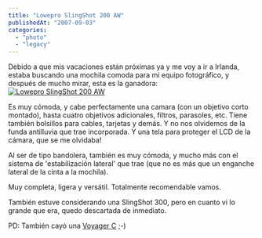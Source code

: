 ```yaml
---
title: "Lowepro SlingShot 200 AW"
publishedAt: "2007-09-03"
categories: 
  - "photo"
  - "legacy"
---
```


Debido a que mis vacaciones están próximas ya y me voy a ir a Irlanda, estaba buscando una mochila comoda para mi equipo fotográfico, y después de mucho mirar, esta es la ganadora: [![Lowepro SlingShot 200 AW](http://products.lowepro.com//CatalogImages/18-2035-IMG4.jpeg)](http://www.lowepro.com/Products/Sling_Bags/Designed_for_Digital/SlingShot_200_AW.aspx)

Es muy cómoda, y cabe perfectamente una camara (con un objetivo corto montado), hasta cuatro objetivos adicionales, filtros, parasoles, etc. Tiene también bolsillos para cables, tarjetas y demás. Y no nos olvidemos de la funda antilluvia que trae incorporada. Y una tela para proteger el LCD de la cámara, que se me olvidaba!

Al ser de tipo bandolera, también es muy cómoda, y mucho más con el sistema de 'estabilización lateral' que trae (que no es más que un enganche lateral de la cinta a la mochila).

Muy completa, ligera y versátil. Totalmente recomendable vamos.

También estuve considerando una SlingShot 300, pero en cuanto vi lo grande que era, quedo descartada de inmediato.

PD: También cayó una [Voyager C](http://www.lowepro.com/Products/Accessories/Camera_Straps/Voyager_C.aspx) ;-)
